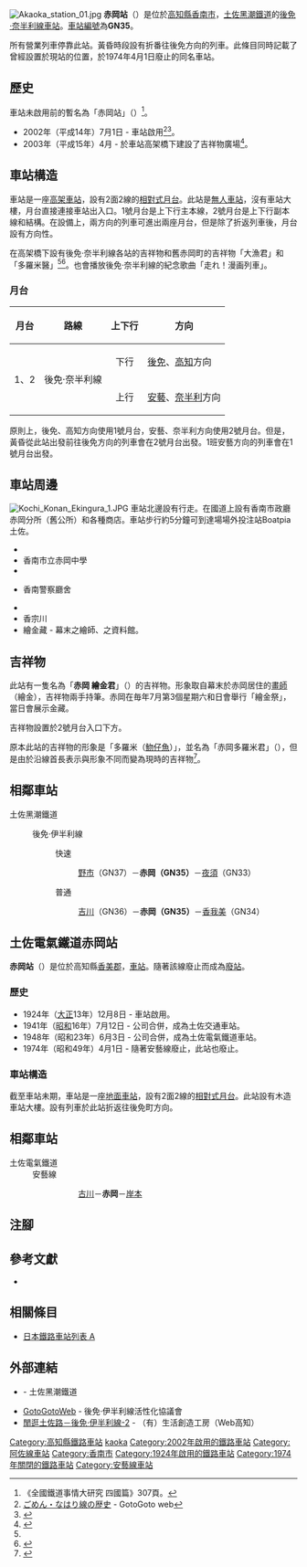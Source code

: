 {{NoteTA|G1=Transport
|T=zh-hans:赤冈站;zh-hk:赤岡站;zh-tw:赤岡車站;
|1=zh-hans:赤冈站;zh-hk:赤岡站;zh-tw:赤岡車站;
}}
{{Infobox station
|公司色 = #00bfff
|站名 = 赤岡
|圖片 = 
|圖片說明 = 
|日文原名 = あかおか
|平假名 = あかおか
|羅馬拼音 = Akaoka
|副站名 = 
|電報略號 = オカ
|所在地 = {{JPN}}[[高知縣|高知縣]][[香南市|香南市]]{{Translink|ja|赤岡町}}
|座標 = {{coord|33|32|23.55|N|133|43|20.04|E|type:railwaystation_region:JP-24|display=inline,title}}
|車站構造 = [[高架車站|高架車站]]
|月台配置 = 2面2線
|啟用年月日 = 2002年（[[平成|平成]]14年）7月1日
|廢站年月日 = 
|乘客人數 = 
|上下車人次 = 
|統計年度 = 
|轉車 = 
|全寬備註 = [[無人車站|無人車站]]
|adjacent = {{Adjacent stations|system=土佐黑潮鐵道|line=GN|left=吉川|right=香我美|note-left=GN36<br>1.3km|note-mid={{車站編號c|#a5aeb4|GN35}}<br>距離[[後免站|後免]]9.3km|note-right=GN34<br>1.4km}}
}}
[[File:Akaoka_station_01.jpg|thumb]]
'''赤岡站'''（{{jpn|j=あかおか駅|hg=あかおかえき|rm=Akaoka eki|f=y}}）是位於[[高知縣|高知縣]][[香南市|香南市]]{{Translink|ja|赤岡町}}，[[土佐黑潮鐵道|土佐黑潮鐵道]]的[[後免·奈半利線|後免·奈半利線]][[鐵路車站|車站]]。[[車站編號|車站編號]]為'''GN35'''。

所有營業列車停靠此站。黃昏時段設有折番往後免方向的列車。此條目同時記載了曾經設置於現站的位置，於1974年4月1日廢止的{{Translink|ja|土佐電気鉄道安芸線|安藝線|土佐電氣鐵道安藝線}}同名車站。

== 歷史 ==
車站未啟用前的暫名為「赤岡站」（{{jpn|j=赤岡駅}}）<ref name="zenkoku307">《全國鐵道事情大研究 四國篇》307頁。</ref>。
* 2002年（平成14年）7月1日 - 車站啟用<ref name="ゴトゴトweb 歴史">[http://www.gomen-nahari.com/gaiyou/index.html ごめん・なはり線の歴史] {{Wayback|url=http://www.gomen-nahari.com/gaiyou/index.html |date=20181106112311 }} - GotoGoto web</ref><ref name="沿革">{{Cite web|url=http://www.tosakuro.co.jp/tosakuro/company_04_history.html|title=沿革（企業情報）|publisher=[[土佐黑潮鐵道|土佐黑潮鐵道]]|date=|accessdate=2013-11-12|archiveurl=https://web.archive.org/web/20120517031513/http://www.tosakuro.co.jp/tosakuro/company_04_history.html|archivedate=2012-05-17|language=ja|dead-url=yes}}</ref>。
* 2003年（平成15年）4月 - 於車站高架橋下建設了吉祥物廣場<ref name="webkochi">{{Cite web |date= |url=https://www.webkochi.net/kanko/sanpo24.php |title=ごめん・なはり線-2 あかおか駅のキャラクター広場 |publisher=Web高知（生活創造工房） |accessdate=2020-03-16 |language=ja |archive-date=2016-03-14 |archive-url=https://web.archive.org/web/20160314003409/http://www.webkochi.net/kanko/sanpo24.php |dead-url=no }}</ref>。

== 車站構造 ==
車站是一座[[高架車站|高架車站]]，設有2面2線的[[相對式月台|相對式月台]]。此站是[[無人車站|無人車站]]，沒有車站大樓，月台直接連接車站出入口。1號月台是上下行主本線，2號月台是上下行副本線和{{Translink|ja|一線スルー|一線通過}}結構。在設備上，兩方向的列車可進出兩座月台，但是除了折返列車後，月台設有方向性。

在高架橋下設有後免·奈半利線各站的吉祥物和舊赤岡町的吉祥物「大漁君」和「多羅米醫」<ref name="webkochi" /><ref>{{Cite web |author=星川功一 |date=2020-03-15 |url=https://getnavi.jp/vehicles/478944/3/ |title=海と楽しいキャラクターが迎える「ごめん・なはり線」――心ときめく12の秘密 |publisher=GetNavi web（学研プラス） |accessdate=2020-03-16 |language=ja |archive-date=2020-04-20 |archive-url=https://web.archive.org/web/20200420082822/https://getnavi.jp/vehicles/478944/3/ |dead-url=no }}</ref>。也會播放後免·奈半利線的紀念歌曲「走れ！漫画列車」。

=== 月台 ===
{| rules="rows" class="wikitable"
!月台!!路線!!上下行!!方向
|-
! rowspan="2"| 1、2
| rowspan="2"| {{Color|#a5aeb4|■}}後免·奈半利線
| style="text-align:center" | 下行
| [[後免站|後免]]、[[高知站|高知]]方向
|-
| style="text-align:center" | 上行
| [[安藝站|安藝]]、[[奈半利站|奈半利]]方向
|}
原則上，後免、高知方向使用1號月台，安藝、奈半利方向使用2號月台。但是，黃昏從此站出發前往後免方向的列車會在2號月台出發。1班安藝方向的列車會在1號月台出發。

== 車站周邊 ==
[[File:Kochi_Konan_Ekingura_1.JPG|thumb]]
車站北邊設有{{Translink|ja|国道55号|國道55號}}行走。在國道上設有香南市政廳赤岡分所（舊{{Translink|ja|赤岡町}}公所）和各種商店。車站步行約5分鐘可到達{{Translink|ja|鳴門競艇場|鳴門賽艇場|鳴門賽艇}}場場外投注站Boatpia土佐。
* {{Translink|ja|高知県立城山高等学校|高知縣立城山高等學校|高知縣立城山高校}}
* 香南市立赤岡中學
* {{Translink|ja|香南市立赤岡小学校|香南市立赤岡小學}}
* {{Translink|ja|南国警察署|南國警署}}香南警察廳舍
* {{Translink|ja|赤岡郵便局|赤岡郵局}}
* 香宗川
* 繪金藏 - 幕末之繪師、{{Translink|ja|弘瀬金蔵|弘瀨金藏}}之資料館。

== 吉祥物 ==
此站有一隻名為「'''赤岡 繪金君'''」（{{jpn|j=あかおか えきんさん}}）的吉祥物。形象取自幕末於赤岡居住的[[畫師|畫師]]{{Translink|ja|弘瀬金蔵|弘瀨金藏}}（繪金），吉祥物兩手持筆。赤岡在毎年7月第3個星期六和日會舉行「繪金祭」，當日會展示金藏{{Translink|ja|屏風絵|屏風繪}}。

吉祥物設置於2號月台入口下方。

原本此站的吉祥物的形象是「多羅米（[[魩仔魚|魩仔魚]]）」，並名為「赤岡多羅米君」（{{jpn|j=あかおかどろめ君}}），但是由於沿線首長表示與形象不同而變為現時的吉祥物<ref>{{Cite news |title=やなせ先生どうしましょう 新駅構想、高知の鉄道の悩み |newspaper=朝日新聞DIGITAL |date=2018-12-11 |author=柴田悠貴 |author2=菅沢百恵 |url=https://www.asahi.com/articles/ASLCY63HMLCYPLPB00D.html |publisher=朝日新聞社 |language=ja |accessdate=2021-02-26 |archive-date=2020-11-08 |archive-url=https://web.archive.org/web/20201108133754/https://www.asahi.com/articles/ASLCY63HMLCYPLPB00D.html |dead-url=no }}</ref>。
== 相鄰車站 ==
; 土佐黑潮鐵道
: {{Color|#a5aeb4|■}}後免·伊半利線
:: {{Color|red|■}}快速
::: [[野市站|野市]]（GN37）－'''赤岡（GN35）'''－[[夜須站|夜須]]（GN33）
:: {{Color|#999999|■}}普通
::: [[吉川站_(高知縣)|吉川]]（GN36）－'''赤岡（GN35）'''－[[香我美站|香我美]]（GN34）

== 土佐電氣鐵道赤岡站 ==
{{Infobox station
|公司色 = grey
|站名 = 赤岡
|日文原名 = 赤岡
|平假名 = あかおか
|羅馬拼音 = Akaoka
|所在地 = {{JPN}}[[高知縣|高知縣]][[香美郡|香美郡]]{{Translink|ja|赤岡町}}（現時：香南市）
|座標 = {{coord|33|32|23.55|N|133|43|20.04|E|type:railwaystation_region:JP-24|display=inline,title}}
|車站構造 = [[地面車站|地面車站]]
|月台配置 = 2面2線
|啟用年月日 = 1924年（大正13年）12月8日
|廢站年月日 = 1974年（昭和49年）4月1日
|adjacent = {{Adjacent stations|system=土佐電氣鐵道|line=安藝線|left=古川|right=岸本|note-left=1.5km|note-mid=距離[[後免站|後免]]9.3km|note-right=0.8km}}
}}
'''赤岡站'''（{{jpn|j=赤岡駅|hg=あかおかえき|rm=Akaoka eki|f=y}}）是位於高知縣[[香美郡|香美郡]]{{Translink|ja|赤岡町}}，{{Translink|ja|土佐電気鉄道|土佐電氣鐵道}}{{Translink|ja|土佐電気鉄道安芸線|安藝線}}[[鐵路車站|車站]]。隨著該線廢止而成為[[廢站|廢站]]。

=== 歷史 ===
* 1924年（[[大正|大正]]13年）12月8日 - {{Translink|ja|土佐電気鉄道|土佐電氣鐵道|高知鐵道}}車站啟用。
* 1941年（[[昭和|昭和]]16年）7月12日 - 公司合併，成為土佐交通車站。
* 1948年（昭和23年）6月3日 - 公司合併，成為土佐電氣鐵道車站。
* 1974年（昭和49年）4月1日 - 隨著安藝線廢止，此站也廢止。

=== 車站構造 ===
截至車站未期，車站是一座[[地面車站|地面車站]]，設有2面2線的[[相對式月台|相對式月台]]。此站設有木造車站大樓。設有列車於此站折返往後免町方向。

== 相鄰車站 ==
; 土佐電氣鐵道
: 安藝線
::: [[古川站_(高知縣)|古川]]－'''赤岡'''－[[岸本站_(高知縣)|岸本]]
== 注腳 ==
{{Reflist}}

== 參考文獻 ==
* {{Cite book|author ={{Translink|ja|川島令三}} |year = 2007-08-17 |title ={{Translink|ja|全国鉄道事情大研究|全國鐵道事情大研究}} 四國篇 |publisher ={{Translink|ja|草思社}} |pages =300-312|language=ja |isbn = 978-4-7942-1615-1}}

== 相關條目 ==
{{commons category|Akaoka Station}}
* [[日本鐵路車站列表_A|日本鐵路車站列表 A]]
== 外部連結 ==
* {{PDFlink|[https://b69acbbf-5e50-4f0d-9125-dbaad1609c12.filesusr.com/ugd/06d37b_5e95d61f11f944a68b2cdfba43b0e553.pdf 赤岡駅 発車時刻表]}}{{ja icon}} - 土佐黑潮鐵道
* [http://gomen-nahari.com/ GotoGotoWeb] {{Wayback|url=http://gomen-nahari.com/ |date=20210130104335 }}{{ja icon}} - 後免·伊半利線活性化協議會
* [http://www.webkochi.net/kanko/sanpo24.php 閒逛土佐路－後免·伊半利線-2] {{Wayback|url=http://www.webkochi.net/kanko/sanpo24.php |date=20160314003409 }} - （有）生活創造工房（Web高知）

{{阿佐線}}
{{安藝線}}

{{DEFAULTSORT:Akaoka}}
[[Category:高知縣鐵路車站|Category:高知縣鐵路車站]]
[[Category:日本鐵路車站_A|kaoka]]
[[Category:2002年啟用的鐵路車站|Category:2002年啟用的鐵路車站]]
[[Category:阿佐線車站|Category:阿佐線車站]]
[[Category:香南市|Category:香南市]]
[[Category:1924年啟用的鐵路車站|Category:1924年啟用的鐵路車站]]
[[Category:1974年關閉的鐵路車站|Category:1974年關閉的鐵路車站]]
[[Category:安藝線車站|Category:安藝線車站]]